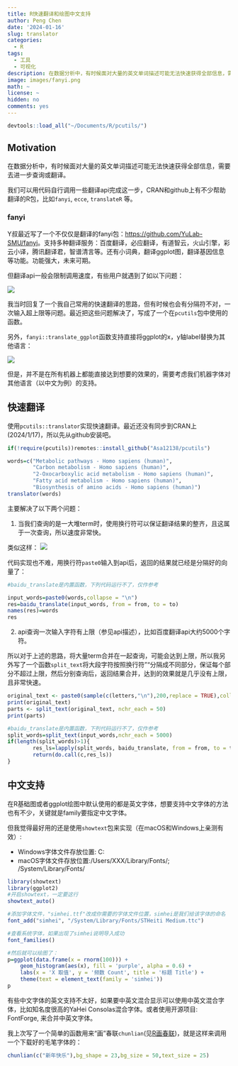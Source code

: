 ```yaml
---
title: R快速翻译和绘图中文支持
author: Peng Chen
date: '2024-01-16'
slug: translator
categories:
  - R
tags:
  - 工具
  - 可视化
description: 在数据分析中，有时候面对大量的英文单词描述可能无法快速获得全部信息，需要去进一步查询或翻译。在R里可以调用一些翻译api完成这一步，但api一般会限制调用速度，`pcutils`提供了一种快速翻译的思路。另外，如何在绘图中展示翻译结果需要考虑中文字体的支持。
image: images/fanyi.png
math: ~
license: ~
hidden: no
comments: yes
---
```

```r
devtools::load_all("~/Documents/R/pcutils/")
```

## Motivation

在数据分析中，有时候面对大量的英文单词描述可能无法快速获得全部信息，需要去进一步查询或翻译。

我们可以用代码自行调用一些翻译api完成这一步，CRAN和github上有不少帮助翻译的R包，比如`fanyi`, `ecce`, `translateR` 等。

### fanyi

Y叔最近写了一个不仅仅是翻译的fanyi包：<https://github.com/YuLab-SMU/fanyi>。支持多种翻译服务：百度翻译，必应翻译，有道智云，火山引擎，彩云小译，腾讯翻译君，智谱清言等。还有小词典，翻译ggplot图，翻译基因信息等功能。功能强大，未来可期。

但翻译api一般会限制调用速度，有些用户就遇到了如以下问题：

![](images/fanyi.png)

我当时回复了一个我自己常用的快速翻译的思路，但有时候也会有分隔符不对，一次输入超上限等问题。最近把这些问题解决了，写成了一个在`pcutils`包中使用的函数。

另外，`fanyi::translate_ggplot`函数支持直接将ggplot的x，y轴label替换为其他语言：

![](images/fanyi2.png)

但是，并不是在所有机器上都能直接达到想要的效果的，需要考虑我们机器字体对其他语言（以中文为例）的支持。

## 快速翻译

使用`pcutils::translator`实现快速翻译。最近还没有同步到CRAN上(2024/1/17)，所以先从github安装吧。
```r
if(!require(pcutils))remotes::install_github("Asa12138/pcutils")

words=c("Metabolic pathways - Homo sapiens (human)",
        "Carbon metabolism - Homo sapiens (human)",
        "2-Oxocarboxylic acid metabolism - Homo sapiens (human)",
        "Fatty acid metabolism - Homo sapiens (human)",
        "Biosynthesis of amino acids - Homo sapiens (human)")
translator(words)
```

主要解决了以下两个问题：

1. 当我们查询的是一大堆term时，使用换行符可以保证翻译结果的整齐，且这属于一次查询，所以速度非常快。

类似这样：
![](images/baidu.png)

代码实现也不难，用换行符`paste0`输入到api后，返回的结果就已经是分隔好的向量了：
```r
#baidu_translate是内置函数，下列代码运行不了，仅作参考

input_words=paste0(words,collapse = "\n")
res=baidu_translate(input_words, from = from, to = to)
names(res)=words
res
```

2. api查询一次输入字符有上限（参见api描述），比如百度翻译api大约5000个字符。

所以对于上述的思路，将大量term合并在一起查询，可能会达到上限，所以我另外写了一个函数`split_text`将大段字符按照换行符"\n"分隔成不同部分，保证每个部分不超过上限，然后分别查询后，返回结果合并，达到的效果就是几乎没有上限，且非常快速。

```r
original_text <- paste0(sample(c(letters,"\n"),200,replace = TRUE),collapse = "")
print(original_text)
parts <- split_text(original_text, nchr_each = 50)
print(parts)
```


```r
#baidu_translate是内置函数，下列代码运行不了，仅作参考
split_words=split_text(input_words,nchr_each = 5000)
if(length(split_words)>1){
        res_ls=lapply(split_words, baidu_translate, from = from, to = to, split=FALSE)
        return(do.call(c,res_ls))
}
```

## 中文支持

在R基础图或者ggplot绘图中默认使用的都是英文字体，想要支持中文字体的方法也有不少，关键就是family要指定中文字体。

但我觉得最好用的还是使用`showtext`包来实现（在macOS和Windows上亲测有效）:

- Windows字体文件存放位置: C:\Windows\Fonts\
- macOS字体文件存放位置:/Users/XXX/Library/Fonts/; /System/Library/Fonts/

```r
library(showtext)
library(ggplot2)
#开启showtext，一定要这行
showtext_auto()

#添加字体文件，"simhei.ttf"改成你需要的字体文件位置，simhei是我们给该字体的命名
font_add("simhei", "/System/Library/Fonts/STHeiti Medium.ttc")

#查看系统字体，如果出现了simhei说明导入成功
font_families()

#然后就可以绘图了：
p=ggplot(data.frame(x = rnorm(100))) +
    geom_histogram(aes(x), fill = 'purple', alpha = 0.6) +
    labs(x = 'X 取值', y = '频数 Count', title = '标题 Title') +
    theme(text = element_text(family = 'simhei'))
p

```

有些中文字体的英文支持不太好，如果要中英文混合显示可以使用中英文混合字体，比如知名度很高的YaHei Consolas混合字体。或者使用开源项目: FontForge, 来合并中英文字体。


我上次写了一个简单的函数用来“画”春联`chunlian`(见[R画春联](../new_year))，就是这样来调用一个下载好的毛笔字体的：

```r
chunlian(c("新年快乐"),bg_shape = 23,bg_size = 50,text_size = 25)
```

